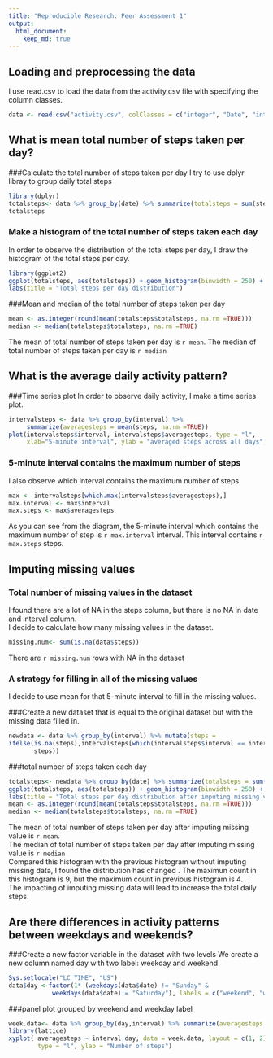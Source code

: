 ```yaml
---
title: "Reproducible Research: Peer Assessment 1"
output: 
  html_document:
    keep_md: true
---
```



## Loading and preprocessing the data
I use read.csv to load the data from the activity.csv file with specifying the column classes.
```r
data <- read.csv("activity.csv", colClasses = c("integer", "Date", "integer"))
```


## What is mean total number of steps taken per day?
###Calculate the total number of steps taken per day
I try to use dplyr libray to group daily total steps
```r
library(dplyr)
totalsteps<- data %>% group_by(date) %>% summarize(totalsteps = sum(steps))
totalsteps
```
### Make a histogram of the total number of steps taken each day
In order to observe the distribution of the total steps per day, I draw the 
histogram of the total steps per day.

```r

library(ggplot2)
ggplot(totalsteps, aes(totalsteps)) + geom_histogram(binwidth = 250) + 
labs(title = "Total steps per day distribution") 
````

###Mean and median of the total number of steps taken per day

```r
mean <- as.integer(round(mean(totalsteps$totalsteps, na.rm =TRUE)))
median <- median(totalsteps$totalsteps, na.rm =TRUE)
```
The mean of total number of steps taken per day is `r mean`.
The median of total number of steps taken per day is  `r median`

## What is the average daily activity pattern?
###Time series plot
In order to observe daily activity, I make a time series plot.
```r
intervalsteps <- data %>% group_by(interval) %>% 
     summarize(averagesteps = mean(steps, na.rm =TRUE))
plot(intervalsteps$interval, intervalsteps$averagesteps, type = "l", 
     xlab="5-minute interval", ylab = "averaged steps across all days", main = "Activity pattern")

```

### 5-minute interval contains the maximum number of steps
I also observe which interval contains the maximum number of steps.
``` r
max <- intervalsteps[which.max(intervalsteps$averagesteps),]
max.interval <- max$interval
max.steps <- max$averagesteps
```
As you can see from the diagram, the 5-minute interval which contains the maximum number of step is `r max.interval` interval. This interval contains
`r max.steps` steps.

## Imputing missing values
### Total number of missing values in the dataset
I found there are a lot of NA in the steps column, but there is no NA in date and interval column.  
I decide to calculate how many missing values in the dataset.
```r
missing.num<- sum(is.na(data$steps))
```
There are `r missing.num` rows with NA in the dataset

### A strategy for filling in all of the missing values
I decide to use mean for that 5-minute interval to fill in the missing values.

###Create a new dataset that is equal to the original dataset but with the missing data filled in.
```r
newdata <- data %>% group_by(interval) %>% mutate(steps =  
ifelse(is.na(steps),intervalsteps[which(intervalsteps$interval == interval[1]),]$averagesteps,
       steps))
```

###total number of steps taken each day
```r
totalsteps<- newdata %>% group_by(date) %>% summarize(totalsteps = sum(steps))
ggplot(totalsteps, aes(totalsteps)) + geom_histogram(binwidth = 250) + 
labs(title = "Total steps per day distribution after imputing missing values") 
mean <- as.integer(round(mean(totalsteps$totalsteps, na.rm =TRUE)))
median <- median(totalsteps$totalsteps, na.rm =TRUE)
```
The mean of total number of steps taken per day after imputing missing value is `r mean`.  
The median of total number of steps taken per day after imputing missing value is  `r median`  
Compared this histogram with the previous histogram without imputing missing data, I found the distribution has changed . The maximun count in this histogram is 9, but the maximum count in previous histogram is 4.  
The impacting of imputing missing data will lead to increase the total daily steps.


## Are there differences in activity patterns between weekdays and weekends?

###Create a new factor variable in the dataset with two levels
We create a new column named day with two label: weekday and weekend
```r
Sys.setlocale("LC_TIME", "US")
data$day <-factor(1* (weekdays(data$date) != "Sunday" & 
            weekdays(data$date)!= "Saturday"), labels = c("weekend", "weekday"))
```

###panel plot grouped by weekend and weekday label
```r
week.data<- data %>% group_by(day,interval) %>% summarize(averagesteps = mean(steps, na.rm =TRUE))
library(lattice)
xyplot( averagesteps ~ interval|day, data = week.data, layout = c(1, 2), 
        type = "l", ylab = "Number of steps")
```